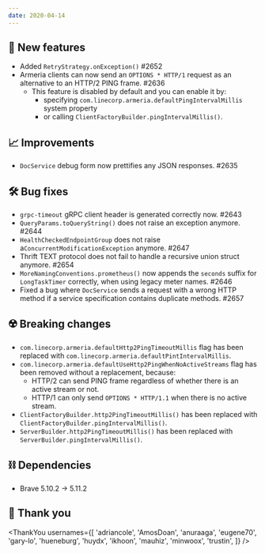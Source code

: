 ```yaml
---
date: 2020-04-14
---
```


## 🌟 New features

- Added `RetryStrategy.onException()` #2652
- Armeria clients can now send an `OPTIONS * HTTP/1` request as an alternative to an HTTP/2 PING frame. #2636
  - This feature is disabled by default and you can enable it by:
    - specifying `com.linecorp.armeria.defaultPingIntervalMillis` system property
    - or calling `ClientFactoryBuilder.pingIntervalMillis()`.

## 📈 Improvements

- `DocService` debug form now prettifies any JSON responses. #2635

## 🛠️ Bug fixes

- `grpc-timeout` gRPC client header is generated correctly now. #2643
- `QueryParams.toQueryString()` does not raise an exception anymore. #2644
- `HealthCheckedEndpointGroup` does not raise a`ConcurrentModificationException` anymore. #2647
- Thrift TEXT protocol does not fail to handle a recursive union struct anymore. #2654
- `MoreNamingConventions.prometheus()` now appends the `seconds` suffix for `LongTaskTimer` correctly, when using legacy meter names. #2646
- Fixed a bug where `DocService` sends a request with a wrong HTTP method if a service specification contains duplicate methods. #2657

## ☢️ Breaking changes

- `com.linecorp.armeria.defaultHttp2PingTimeoutMillis` flag has been replaced with `com.linecorp.armeria.defaultPintIntervalMillis`.
- `com.linecorp.armeria.defaultUseHttp2PingWhenNoActiveStreams` flag has been removed without a replacement, because:
  - HTTP/2 can send PING frame regardless of whether there is an active stream or not.
  - HTTP/1 can only send `OPTIONS * HTTP/1.1` when there is no active stream.
- `ClientFactoryBuilder.http2PingTimeoutMillis()` has been replaced with `ClientFactoryBuilder.pingIntervalMillis()`.
- `ServerBuilder.http2PingTimeoutMillis()` has been replaced with `ServerBuilder.pingIntervalMillis()`.

## ⛓ Dependencies

- Brave 5.10.2 → 5.11.2

## 🙇 Thank you

<ThankYou
  usernames={[
    'adriancole',
    'AmosDoan',
    'anuraaga',
    'eugene70',
    'gary-lo',
    'hueneburg',
    'huydx',
    'ikhoon',
    'mauhiz',
    'minwoox',
    'trustin',
  ]}
/>
